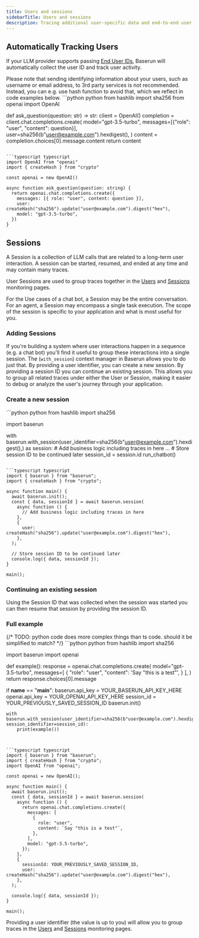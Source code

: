 ```yaml
---
title: Users and sessions
sidebarTitle: Users and sessions
description: Tracing additional user-specific data and end-to-end user journeys
---
```


## Automatically Tracking Users

If your LLM provider supports passing [End User IDs](https://platform.openai.com/docs/guides/safety-best-practices/end-user-ids), Baserun will automatically collect the user ID and track user activity.

<Note>
Please note that sending identifying information about your users, such as username or email address, to 3rd party services is not recommended. Instead, you can e.g. use hash function to avoid that, which we reflect in code examples below.
</Note>

<CodeGroup>
```python python
from hashlib import sha256
from openai import OpenAI

def ask_question(question: str) -> str:
    client = OpenAI()
    completion = client.chat.completions.create(
        model="gpt-3.5-turbo",
        messages=[{"role": "user", "content": question}],
        user=sha256(b"user@example.com").hexdigest(),
    )
    content = completion.choices[0].message.content
    return content
```

```typescript typescript
import OpenAI from "openai"
import { createHash } from "crypto"

const openai = new OpenAI()

async function ask_question(question: string) {
  return openai.chat.completions.create({
    messages: [{ role: "user", content: question }],
    user: createHash("sha256").update("user@example.com").digest("hex"),
    model: "gpt-3.5-turbo",
  })
}
```
</CodeGroup>

## Sessions

A Session is a collection of LLM calls that are related to a long-term user interaction. A session can be started, resumed, and ended at any time and may contain many traces.

User Sessions are used to group traces together in the [Users](https://baserun.ai/monitoring/users) and [Sessions](https://baserun.ai/monitoring/user-sessions) monitoring pages.

For the Use cases of a chat bot, a Session may be the entire conversation. For an agent, a Session may encompass a single task execution. The scope of the session is specific to your application and what is most useful for you.

### Adding Sessions

If you're building a system where user interactions happen in a sequence (e.g. a chat bot) you'll find it useful to group these interactions into a single session. The (`with_session`) context manager in Baserun allows you to do just that. By providing a user identifier, you can create a new session. By providing a session ID you can continue an existing session. This allows you to group all related traces under either the User or Session, making it easier to debug or analyze the user's journey through your application.

### Create a new session

<CodeGroup>
```python python
from hashlib import sha256

import baserun
   
with baserun.with_session(user_identifier=sha256(b"user@example.com").hexdigest(),) as session:
    # Add business logic including traces in here
    ...
    # Store session ID to be continued later
    session_id = session.id
    run_chatbot()
```

```typescript typescript
import { baserun } from "baserun";
import { createHash } from "crypto";

async function main() {
  await baserun.init();
  const { data, sessionId } = await baserun.session(
    async function () {
      // Add business logic including traces in here
    },
    {
      user: createHash("sha256").update("user@example.com").digest("hex"),
    },
  );

  // Store session ID to be continued later
  console.log({ data, sessionId });
}

main();

```

</CodeGroup>

### Continuing an existing session

Using the Session ID that was collected when the session was started you can then resume that session by providing the session ID.

### Full example

<CodeGroup>
{/* TODO: python code does more complex things than ts code. should it be simplified to match? */}
```python python
from hashlib import sha256

import baserun
import openai


def example():
    response = openai.chat.completions.create(
        model="gpt-3.5-turbo",
        messages=[
            {
                "role": "user",
                "content": 'Say "this is a test"',
            }
        ],
    )
    return response.choices[0].message


if __name__ == "__main__":
    baserun.api_key = YOUR_BASERUN_API_KEY_HERE
    openai.api_key = YOUR_OPENAI_API_KEY_HERE
    session_id = YOUR_PREVIOUSLY_SAVED_SESSION_ID
    baserun.init()

    with baserun.with_session(user_identifier=sha256(b"user@example.com").hexdigest(), session_identifier=session_id):
        print(example())
```


```typescript typescript
import { baserun } from "baserun";
import { createHash } from "crypto";
import OpenAI from "openai";

const openai = new OpenAI();

async function main() {
  await baserun.init();
  const { data, sessionId } = await baserun.session(
    async function () {
      return openai.chat.completions.create({
        messages: [
          {
            role: "user",
            content: `Say "this is a test"`,
          },
        ],
        model: "gpt-3.5-turbo",
      });
    },
    {
      sessionId: YOUR_PREVIOUSLY_SAVED_SESSION_ID,
      user: createHash("sha256").update("user@example.com").digest("hex"),
    },
  );

  console.log({ data, sessionId });
}

main();
```

</CodeGroup>

Providing a user identifier (the value is up to you) will allow you to group traces in the [Users](https://baserun.ai/monitoring/users) and [Sessions](https://baserun.ai/monitoring/user-sessions) monitoring pages.
